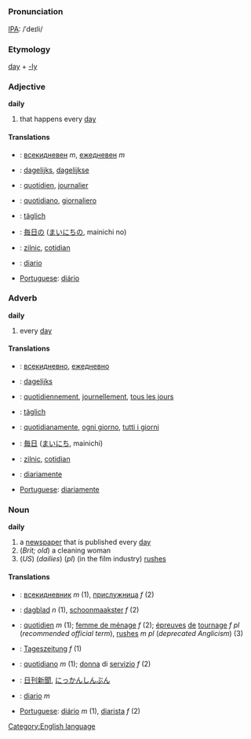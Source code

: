 =={{en}}==
[[Category:English language]]
===Pronunciation===
[[IPA]]: /ˈdeɪli/
===Etymology===
[[day]] + [[-ly]]
===Adjective===
'''daily'''

# that happens every [[day]]
====Translations====
*{{bg}}: [[всекидневен]] ''m'', [[ежедневен]] ''m''
*{{nl}}: [[dagelijks]], [[dagelijkse]]
*{{fr}}: [[quotidien]], [[journalier]]
*{{it}}: [[quotidiano]], [[giornaliero]]
*{{de}}: [[täglich]]
*{{ja}}: [[毎日の]] ([[まいにちの]], mainichi no)
*{{ro}}: [[zilnic]], [[cotidian]]
*{{es}}: [[diario]]
*[[Portuguese]]: [[diário]]

===Adverb===
'''daily'''

# every [[day]]
====Translations====
*{{bg}}: [[всекидневно]], [[ежедневно]]
*{{nl}}: [[dagelijks]]
*{{fr}}: [[quotidiennement]], [[journellement]], [[tous les jours]]
*{{de}}: [[täglich]]
*{{it}}: [[quotidianamente]], [[ogni giorno]], [[tutti i giorni]]
*{{ja}}: [[毎日]] ([[まいにち]], mainichi)
*{{ro}}: [[zilnic]], [[cotidian]]
*{{es}}: [[diariamente]]
*[[Portuguese]]: [[diariamente]]

===Noun===
'''daily'''

# a [[newspaper]] that is published every [[day]]
# (''Brit; old'') a cleaning woman
# (''US'') (''dailies'') (''pl'') (in the film industry) [[rushes]]

====Translations====
*{{bg}}: [[всекидневник]] ''m'' (1), [[прислужница]] ''f'' (2)
*{{nl}}: [[dagblad]] ''n'' (1), [[schoonmaakster]] ''f'' (2)
*{{fr}}: [[quotidien]] ''m'' (1); [[femme de ménage]] ''f'' (2); [[épreuves]] [[de]] [[tournage]] ''f pl'' (''recommended official term''), [[rushes]] ''m pl'' (''deprecated Anglicism'') (3)
*{{de}}: [[Tageszeitung]] ''f'' (1)
*{{it}}: [[quotidiano]] ''m'' (1); [[donna]] di [[servizio]] ''f'' (2)
*{{ja}}: [[日刊新聞]], [[にっかんしんぶん]]
*{{es}}: [[diario]] ''m''
* [[Portuguese]]: [[diário]] ''m'' (1), [[diarista]] ''f'' (2)